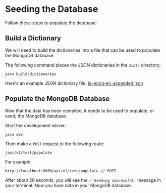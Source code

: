 
# Seeding the Database

Follow these steps to populate the database:

## Build a Dictionary

We will need to build the dictionaries into a file that can be used to populate the MongoDB database.

The following command places the JSON dictionaries in the `dist/` directory:

```
yarn build:dictionaries
```

Here's an example JSON dictionary file: [ig-en/ig-en_expanded.json](./src/dictionaries/ig-en/ig-en_expanded.json)

## Populate the MongoDB Database

Now that the data has been compiled, it needs to be used to populate, or seed, the MongoDB database.

Start the development server:

```
yarn dev
```

Then make a `POST` request to the following route:

```
/api/v1/test/populate
```

For example:

```
http://localhost:8080/api/v1/test/populate // POST
```

After about 20 seconds, you will see the `✅ Seeding successful.` message in your terminal. Now you have data in your MongoDB database.
